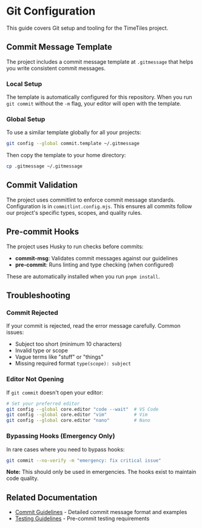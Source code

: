 # Git Configuration

This guide covers Git setup and tooling for the TimeTiles project.

## Commit Message Template

The project includes a commit message template at `.gitmessage` that helps you write consistent commit messages.

### Local Setup

The template is automatically configured for this repository. When you run `git commit` without the `-m` flag, your editor will open with the template.

### Global Setup

To use a similar template globally for all your projects:

```bash
git config --global commit.template ~/.gitmessage
```

Then copy the template to your home directory:

```bash
cp .gitmessage ~/.gitmessage
```

## Commit Validation

The project uses commitlint to enforce commit message standards. Configuration is in `commitlint.config.mjs`. This ensures all commits follow our project's specific types, scopes, and quality rules.

## Pre-commit Hooks

The project uses Husky to run checks before commits:

- **commit-msg**: Validates commit messages against our guidelines
- **pre-commit**: Runs linting and type checking (when configured)

These are automatically installed when you run `pnpm install`.

## Troubleshooting

### Commit Rejected

If your commit is rejected, read the error message carefully. Common issues:

- Subject too short (minimum 10 characters)
- Invalid type or scope
- Vague terms like "stuff" or "things"
- Missing required format `type(scope): subject`

### Editor Not Opening

If `git commit` doesn't open your editor:

```bash
# Set your preferred editor
git config --global core.editor "code --wait"  # VS Code
git config --global core.editor "vim"          # Vim
git config --global core.editor "nano"         # Nano
```

### Bypassing Hooks (Emergency Only)

In rare cases where you need to bypass hooks:

```bash
git commit --no-verify -m "emergency: fix critical issue"
```

**Note:** This should only be used in emergencies. The hooks exist to maintain code quality.

## Related Documentation

- [Commit Guidelines](./commit-guidelines) - Detailed commit message format and examples
- [Testing Guidelines](./testing-guidelines) - Pre-commit testing requirements
